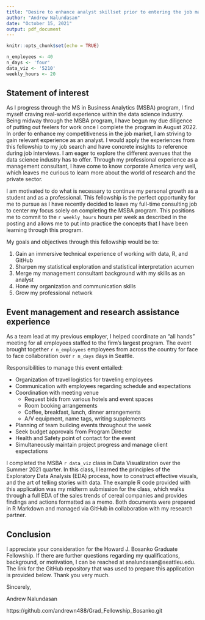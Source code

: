 ```yaml
---
title: "Desire to enhance analyst skillset prior to entering the job market"
author: "Andrew Nalundasan"
date: "October 15, 2021"
output: pdf_document
---
```


```r
knitr::opts_chunk$set(echo = TRUE)
```

```r
n_employees <- 40
n_days <- 'four'
data_viz <- '5210'
weekly_hours <- 20
```

## Statement of interest 

As I progress through the MS in Business Analytics (MSBA) program, I find myself craving real-world experience within the data science industry. Being midway through the MSBA program, I have begun my due diligence of putting out feelers for work once I complete the program in August 2022. In order to enhance my competitiveness in the job market, I am striving to gain relevant experience as an analyst. I would apply the experiences from this fellowship to my job search and have concrete insights to reference during job interviews. I am eager to explore the different avenues that the data science industry has to offer. Through my professional experience as a management consultant, I have come to know corporate America very well, which leaves me curious to learn more about the world of research and the private sector. 

I am motivated to do what is necessary to continue my personal growth as a student and as a professional. This fellowship is the perfect opportunity for me to pursue as I have recently decided to leave my full-time consulting job to center my focus solely on completing the MSBA program. This positions me to commit to the `r weekly_hours` hours per week as described in the posting and allows me to put into practice the concepts that I have been learning through this program.

My goals and objectives through this fellowship would be to: 

1. Gain an immersive technical experience of working with data, R, and GitHub
2. Sharpen my statistical exploration and statistical interpretation acumen
3. Merge my management consultant background with my skills as an analyst
4. Hone my organization and communication skills
5. Grow my professional network

## Event management and research assistance experience

As a team lead at my previous employer, I helped coordinate an "all hands" meeting for all employees staffed to the firm's largest program. The event brought together `r n_employees` employees from across the country for face to face collaboration over `r n_days` days in Seattle. 

Responsibilities to manage this event entailed: 

+ Organization of travel logistics for traveling employees 
+ Communication with employees regarding schedule and expectations
+ Coordination with meeting venue 
    + Request bids from various hotels and event spaces
    + Room booking arrangements
    + Coffee, breakfast, lunch, dinner arrangements
    + A/V equipment, name tags, writing supplements
+ Planning of team building events throughout the week
+ Seek budget approvals from Program Director
+ Health and Safety point of contact for the event
+ Simultaneously maintain project progress and manage client expectations

I completed the MSBA `r data_viz` class in Data Visualization over the Summer 2021 quarter. In this class, I learned the principles of the Exploratory Data Analysis (EDA) process, how to construct effective visuals, and the art of telling stories with data. The example R code provided with this application was my midterm submission for the class, which walks through a full EDA of the sales trends of cereal companies and provides findings and actions formatted as a memo. Both documents were prepared in R Markdown and managed via GitHub in collaboration with my research partner.

## Conclusion

I appreciate your consideration for the Howard J. Bosanko Graduate Fellowship. If there are further questions regarding my qualifications, background, or motivation, I can be reached at analundasan@seattleu.edu. The link for the GitHub repository that was used to prepare this application is provided below. Thank you very much. 

Sincerely, 

Andrew Nalundasan

https://github.com/andrewn488/Grad_Fellowship_Bosanko.git

